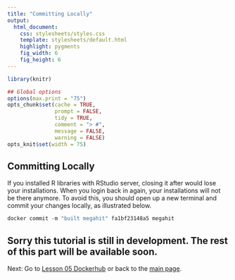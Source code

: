 ```yaml
---
title: "Committing Locally"
output:
  html_document:
    css: stylesheets/styles.css
    template: stylesheets/default.html
    highlight: pygments
    fig_width: 6
    fig_height: 6
---
```



```r
library(knitr)

## Global options
options(max.print = "75")
opts_chunk$set(cache = TRUE,
               prompt = FALSE,
               tidy = TRUE,
               comment = "> #",
               message = FALSE,
               warning = FALSE)
opts_knit$set(width = 75)
```

## Committing Locally
If you installed R libraries with RStudio server, closing it after would lose your installations. When you login back in again, your installations will not be there anymore. To avoid this, you should open up a new terminal and commit your changes locally, as illustrated below.
```r
docker commit -m "built megahit" fa1bf23148a5 megahit
```

## Sorry this tutorial is still in development. The rest of this part will be available soon.

Next: Go to [Lesson 05 Dockerhub](05-Dockerhub.html) or back to the 
[main page](http://ropenscilabs.github.io/r-docker-tutorial/).


